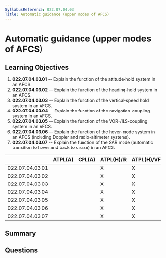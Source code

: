 ```yaml
---
SyllabusReference: 022.07.04.03
Title: Automatic guidance (upper modes of AFCS)
---
```


# Automatic guidance (upper modes of AFCS)

## Learning Objectives

1.  **022.07.04.03.01** -- Explain the function of the attitude-hold system in an
    AFCS.
2.  **022.07.04.03.02** -- Explain the function of the heading-hold system in an
    AFCS.
3.  **022.07.04.03.03** -- Explain the function of the vertical-speed hold system
    in an AFCS.
4.  **022.07.04.03.04** -- Explain the function of the navigation-coupling system
    in an AFCS.
5.  **022.07.04.03.05** -- Explain the function of the VOR-/ILS-coupling system
    in an AFCS.
6.  **022.07.04.03.06** -- Explain the function of the hover-mode system in an
    AFCS (including Doppler and radio-altimeter systems).
7.  **022.07.04.03.07** -- Explain the function of the SAR mode (automatic
    transition to hover and back to cruise) in an AFCS.

|                 | ATPL(A) | CPL(A) | ATPL(H)/IR | ATPL(H)/VFR | CPL(H) | IR | CBIR(A) |
| --------------- | ------- | ------ | ---------- | ----------- | ------ | -- | ------- |
| 022.07.04.03.01 |         |        | X          | X           | X      |    |         |
| 022.07.04.03.02 |         |        | X          | X           | X      |    |         |
| 022.07.04.03.03 |         |        | X          | X           | X      |    |         |
| 022.07.04.03.04 |         |        | X          | X           | X      |    |         |
| 022.07.04.03.05 |         |        | X          | X           | X      |    |         |
| 022.07.04.03.06 |         |        | X          | X           | X      |    |         |
| 022.07.04.03.07 |         |        | X          | X           | X      |    |         |

## Summary

## Questions
